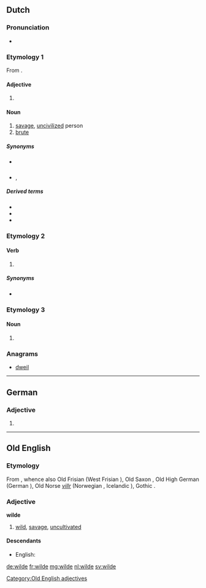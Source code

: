 {{also|Wilde}}
==Dutch==

===Pronunciation===
* {{audio|Nl-wilde.ogg|Audio|lang=nl}}

===Etymology 1===
From {{term|wild|lang=nl}}.

====Adjective====
{{nl-adj-form}}

# {{nl-adj form of|infl|wild}}

====Noun====
{{nl-noun-adj}}

# [[savage]], [[uncivilized]] person
# [[brute]]

=====Synonyms=====
* {{sense|savage}} {{l|nl|wildeman}}
* {{sense|brute}} {{l|nl|bruut}}, {{l|nl|woesteling}}

=====Derived terms=====
* {{l|nl|halve wilde}}
* {{l|nl|wildenhorde}}
* {{l|nl|wildenras}}

===Etymology 2===

====Verb====
{{nl-verb-form}}

# {{nl-verb form of|n=sg|t=past|m=ind+subj|willen}}

=====Synonyms=====
* {{l|nl|wou}}

===Etymology 3===

====Noun====
{{nl-noun|f|-|-}}

# {{alternative form of|weelde|lang=nl}}

===Anagrams===
* [[dweil#Dutch|dweil]]

----

==German==

===Adjective===
{{head|de|adjective form}}

# {{inflected form of|wild|lang=de}}

----

==Old English==

===Etymology===
From {{etyl|gem-pro|ang}} {{term/t|gem-pro|*wilþijaz}}, whence also Old Frisian {{term|wild|lang=ofs}} (West Frisian {{term|wyld|lang=fy}}), Old Saxon {{term|wildi|lang=osx}}, Old High German {{term|wildi|lang=goh}} (German {{term|wild|lang=de}}), Old Norse ''[[villr]]'' (Norwegian {{term|vill|lang=no}}, Icelandic {{term|villtur|lang=is}}), Gothic {{term|𐍅𐌹𐌻𐌸𐌴𐌹𐍃|tr=wilþeis|lang=got}}.

===Adjective===
'''wilde'''

# [[wild]], [[savage]], [[uncultivated]]

====Descendants====
* English: {{l|en|wild}}

[[Category:Old English adjectives]]

[[de:wilde]]
[[fr:wilde]]
[[mg:wilde]]
[[nl:wilde]]
[[sv:wilde]]